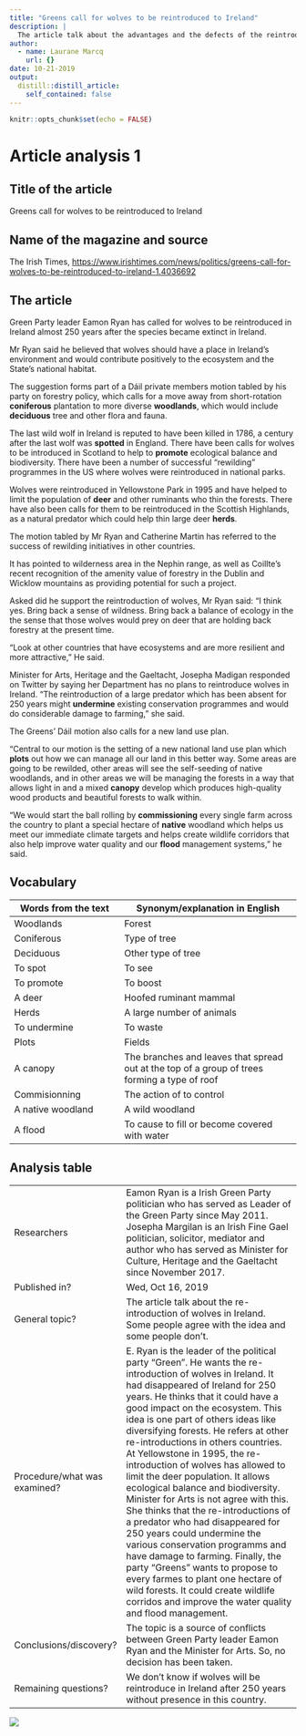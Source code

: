 ```yaml
---
title: "Greens call for wolves to be reintroduced to Ireland"
description: |
  The article talk about the advantages and the defects of the reintroduction of wolves in a territory where it had disappeared for 250 years.
author:
  - name: Laurane Marcq
    url: {}
date: 10-21-2019
output:
  distill::distill_article:
    self_contained: false
---
```


```r
knitr::opts_chunk$set(echo = FALSE)
```

# Article analysis 1

## Title of the article  

Greens call for wolves to be reintroduced to Ireland

## Name of the magazine and source 

The Irish Times, <https://www.irishtimes.com/news/politics/greens-call-for-wolves-to-be-reintroduced-to-ireland-1.4036692>

## The article 

Green Party leader Eamon Ryan has called for wolves to be reintroduced in Ireland almost 250 years after the species became extinct in Ireland. 

Mr Ryan said he believed that wolves should have a place in Ireland’s environment and would contribute positively to the ecosystem and the State’s national habitat. 

The suggestion forms part of a Dáil private members motion tabled by his party on forestry policy, which calls for a move away from short-rotation **coniferous** plantation to more diverse **woodlands**, which would include **deciduous** tree and other flora and fauna. 

The last wild wolf in Ireland is reputed to have been killed in 1786, a century after the last wolf was **spotted** in England. There have been calls for wolves to be introduced in Scotland to help to **promote** ecological balance and biodiversity. There have been a number of successful “rewilding” programmes in the US where wolves were reintroduced in national parks. 

Wolves were reintroduced in Yellowstone Park in 1995 and have helped to limit the population of **deer** and other ruminants who thin the forests. There have also been calls for them to be reintroduced in the Scottish Highlands, as a natural predator which could help thin large deer **herds**. 

The motion tabled by Mr Ryan and Catherine Martin has referred to the success of rewilding initiatives in other countries.

It has pointed to wilderness area in the Nephin range, as well as Coillte’s recent recognition of the amenity value of forestry in the Dublin and Wicklow mountains as providing potential for such a project. 

Asked did he support the reintroduction of wolves, Mr Ryan said: “I think yes. Bring back a sense of wildness. Bring back a balance of ecology in the the sense that those wolves would prey on deer that are holding back forestry at the present time. 

“Look at other countries that have ecosystems and are more resilient and more attractive,” He said. 

Minister for Arts, Heritage and the Gaeltacht, Josepha Madigan responded on Twitter by saying her Department has no plans to reintroduce wolves in Ireland.
“The reintroduction of a large predator which has been absent for 250 years might **undermine** existing conservation programmes and would do considerable damage to farming,” she said. 

The Greens’ Dáil motion also calls for a new land use plan. 

“Central to our motion is the setting of a new national land use plan which **plots** out how we can manage all our land in this better way. Some areas are going to be rewilded, other areas will see the self-seeding of native woodlands, and in other areas we will be managing the forests in a way that allows light in and a mixed **canopy** develop which produces high-quality wood products and beautiful forests to walk within.

“We would start the ball rolling by **commissioning** every single farm across the country to plant a special hectare of **native** woodland which helps us meet our immediate climate targets and helps create wildlife corridors that also help improve water quality and our **flood** management systems,” he said. 


## Vocabulary 

| Words from the text | Synonym/explanation in English |
| ------------------- | ------------------------------ |
| Woodlands           | Forest            |
| Coniferous          | Type of tree   |
| Deciduous           | Other type of tree |
| To spot             | To see |
| To promote          | To boost |
| A deer              | Hoofed ruminant mammal |
| Herds               | A large number of animals |
| To undermine        | To waste |
| Plots               | Fields | 
| A canopy            | The branches and leaves that spread out at the top of a group of trees forming a type of roof |
| Commisionning       | The action of to control |
| A native woodland   | A wild woodland |
| A flood             | To cause to fill or become covered with water |
## Analysis table 

|                              |                                                                     |
| ---------------------------- | ------------------------------------------------------------------- |
| Researchers                  | Eamon Ryan is a Irish Green Party politician who has served as Leader of the Green Party since May 2011. Josepha Margilan is an Irish Fine Gael politician, solicitor, mediator and author who has served as Minister for Culture, Heritage and the Gaeltacht since November 2017.              |
| Published in?                | Wed, Oct 16, 2019                                                       |
| General topic?               | The article talk about the re-introduction of wolves in Ireland. Some people agree with the idea and some people don't.|
| Procedure/what was examined? | E. Ryan is the leader of the political party "Green". He wants the re-introduction of wolves in Ireland. It had disappeared of Ireland for 250 years. He thinks that it could have a good impact on the ecosystem. This idea is one part of others ideas like diversifying forests. He refers at other re-introductions in others countries. At Yellowstone in 1995, the re-introduction of wolves has allowed to limit the deer population. It allows ecological balance and biodiversity. Minister for Arts is not agree with this. She thinks that the re-introductions of a predator who had disappeared for 250 years could undermine the various conservation programms and have damage to farming. Finally, the party "Greens" wants to propose to every farmes to plant one hectare of wild forests. It could create wildlife corridos and improve the water quality and flood management. |
| Conclusions/discovery?       | The topic is a source of conflicts between Green Party leader Eamon Ryan and the Minister for Arts. So, no decision has been taken.    |
| Remaining questions?         | We don't know if wolves will be reintroduce in Ireland after 250 years without presence in this country. |

![](Loup (1).jpg)


